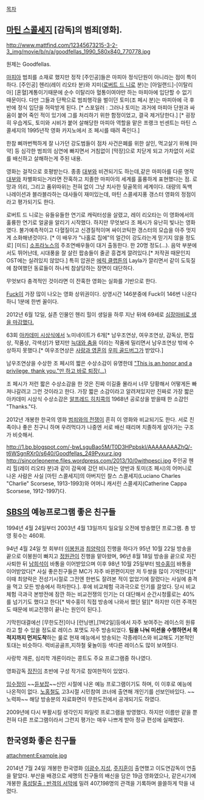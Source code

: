 [[목차]]
== [[마틴 스콜세지]] [감독]의 범죄[영화].  ==
http://www.mattfind.com/12345673215-3-2-3_img/movie/b/n/a/goodfellas_1990_580x840_770778.jpg

원제는 Goodfellas.

[[마피아]] 범죄를 소재로 했지만 정작 [주인공]들은 마피아 정식단원이 아니라는 점이 특이하다. [주인공] 헨리(레이 리오타 분)와 지미([[로버트 드 니로]] 분)는 [아일랜드]-[이탈리아] [혼혈]계통이기때문에 순수 이탈리아 혈통이여야만 하는 마피아에 입단할 수 없기 때문이다. 
다만 그들과 단짝으로 범죄행각을 벌이던 토미(조 페시 분)는 마피아에 극 후반에 정식 입단을 허락받게 된다. [* 스포일러 : 그러나 토미는 과거에 마피아 단원과 싸움이 붙어 죽인 적이 있기에 그를 처리하기 위한 함정이었고, 결국 제거당한다.] [* 굉장히 우습게도, 토미와 시비가 붙어 살해당한 마피아 역할을 맡은 프랭크 빈센트는 마틴 스콜세지의 1995년작 영화 카지노에서 조 페시를 때려 죽인다.]

한참 삐까번쩍하게 잘 나가던 강도범들이 점차 사건은폐를 위한 살인, 먹고살기 위해 [마약] 등 심각한 범죄의 심연에 빠지면서 거침없이 [막장]으로 치닫게 되고 가차없이 서로를 배신하고 살해하는게 주된 내용.

영화는 걸작으로 호평받는다. 종종 [[대부]]와 비견되기도 하는데,같은 마피아를 다룬 명작 [[대부]]와 차별화되는거라면 잔혹하고 치졸한 마피아의 세계를 훌륭하게 표현했다는 점. 로망과 의리, 그리고 품위따위는 전혀 없이 그냥 치사한 뒷골목의 세계이다.
대량의 독백 나레이션과 블라블라하는 대사들이 재미있는데, 마틴 스콜세지풍 갱스터 영화의 정점이라고 평가되기도 한다.

로버트 드 니로는 유들유들한 연기로 캐릭터성을 살렸고, 레이 리오타는 이 영화에서의 훌륭한 연기로 얼굴을 알리기 시작했다. 
하지만 무엇보다 조 페시가 유난히 빛나는 영화였다. 불가예측적이고 다혈질이고 신경질적이며 싸이코틱한 갱스터의 모습을 아주 멋지게 소화해낸것이다. [* 이 배우가 "나홀로 집에"의 얼간이 강도라는게 믿기지 않을 정도로]
[미드] [[소프라노스]]의 주조연배우들이 대거 출동한다. 한 20명 정도(...).
음악 부분에서도 뛰어난데, 시대풍을 잘 살린 팝송들이 줄곧 흥겹게 깔려있다.[* 저작권 때문인지 OST에는 실려있지 않았다.] 특히 압권은 [[에릭 클랩튼]]의 Layla가 깔리면서 같이 도둑질에 참여했던 동료들이 하나씩 참살당하는 장면이 대단하다.

무엇보다 충격적인 것이라면 이 잔혹한 영화는 실화를 기반으로 한다.

[[Fuck]]이 가장 많이 나오는 영화 상위권이다. 상영시간 146분중에 Fuck이 146번 나온다하니 1분에 한번 꼴이다.

2012년 6월 12일, 실존 인물인 헨리 힐이 생일을 하루 지난 뒤에 69세로 [http://www.latimes.com/news/obituaries/la-me-henry-hill-20120614,0,5859205.story 심장마비로 생을 마감했다.]

63회 [[아카데미 시상식]]에서 노미네이트가 6개[* 남우조연상, 여우조연상, 감독상, 편집상, 작품상, 각색상]가 됐지만 [[늑대와 춤을]] 이라는 작품에 밀리면서 남우조연상 밖에 수상하지 못했다.[* 여우조연상은 [[사랑과 영혼]]의 [[우피 골드버그]]가 받았다.]

남우조연상을 수상한 조 페시의 짧은 수상소감이 유명한데
[http://www.youtube.com/watch?v=O0Q_nyjuEak "This is an honor and a privilege, thank you."만 하고 바로 퇴장(...)]

조 페시가 저런 짧은 수상소감을 한 것은 진짜 이길줄 몰라서 너무 당황해서 어떻게든 빠져나갈려고 그런 것이라고 한다. 가장 짧은 소감이라고 알려져있지만 진짜로 가장 짧은 아카데미 시상식 수상소감은 [[알프레드 히치콕]]의 1968년 공로상을 받을때 한 소감인 "Thanks."다.
 
2012년 개봉한 한국의 영화 [[범죄와의 전쟁]]이 흔히 이 영화와 비교되기도 한다. 서로 친족이나 좋은 친구니 하며 우려먹다가 나중엔 서로 배신 때리며 치졸하게 살아가는 구조가 비슷해서. 

http://1.bp.blogspot.com/-bwLsguBao5M/T0D3HPpbskI/AAAAAAAAZhQ/-t6WSgnRXr0/s640/Goodfellas_249Pyxurz.jpg
http://sincorleoneme.files.wordpress.com/2013/10/0withpesci.jpg
주인공 헨리 힐(레이 리오타 분)과 같이 감옥에 갔던 비니라는 양반과 토미(조 페시)의 어머니로 나온 사람은 사실 [마틴 스콜세지]의 아버지인 찰스 스콜세지(Luciano Charles "Charlie" Scorsese, 1913-1993)와 어머니 캐서린 스콜세지(Catherine Cappa Scorsese, 1912-1997)다.
== [[SBS]]의 예능프로그램 좋은 친구들 ==
1994년 4월 24일부터 2003년 4월 13일까지 일요일 오전에 방송했던 프로그램. 총 방영 횟수는 460회.

94년 4월 24일 첫 회부터  [[이봉원]]과 [[최양락]]이 진행을 하다가 95년 10월 22일 방송을 끝으로 이봉원이 빠지고 [[정원관]]이 진행을 맡아왔며, 96년 8월 18일 방송을 끝으로 자진사퇴한 뒤   [[남희석]]이 바통을 이어받았으며 이후 98년 10월 25일부터   [[박수홍]]이 바통을 이어받았다[* 사실 좋은친구들은 MC가 자주 바뀐편이지만 저 두쌍을 많이 기억한다][* 이때 최양락은 전성기시절로 그전엔 한번도 잘려본 적이 없었기에 잘렸다는 사실에 충격을 먹고 모든 방송에서 하차한다.]. 후에 비교체험 극과극으로 인기를 끌었다. 당시 비교체험 극과극 본방전에 잠깐 하는 비교전쟁의 인기는 더 대단해서 순간시청률로는 40%를 넘기기도 했다고 한다[* 박수홍이 직접 방송에 나와서 했던 말][* 하지만 이런 주객전도 때문에 비교전쟁이 끝나는 원인이 된다.]. 

기막힌대결에선 [무한도전]이나 [런닝맨],[1박2일]등에서 자주 보여주는 레이스의 원류라고 할 수 있을 정도로 레이스 포맷도 자주 방송되었다. '''팀을 나눠 미션을 수행하면서 목적지까지 먼저도착'''하는 룰로 현재 예능에서 방송되는 각종레이스와 비교해도 기본적인 토대는 비슷하다. 럭비공골프,지하철 윷놀이등 색다른 레이스도 많이 보여줬다.

사랑학 개론, 심리학 개론이라는 콩트도 주요 프로그램중 하나였다.

영화감독 [[장진]]이 초반에 구성 작가로 참여한적이 있었다. 

[[임수정]]이 ~~[[듣보잡]]~~신인 시절에 나온 예능 프로그램이기도 하며, 이 이후로 예능에 나온적이 없다.
[[노홍철]]도 고3시절 시민참여 코너에 출연해 개인기를 선보인바있다. ~~노력파~~ 해당 방송분의 자료화면이 무한도전에서 공개되기도 하였다.

2009년에 다시 부활시킬 생각인지 파일럿 프로그램을 방영했다. 하지만 이름만 같을 뿐 전혀 다른 프로그램이라서 그런지 평가는 매우 나쁘게 받아 정규 편성에 실패했다.

== 한국영화 좋은 친구들 ==
attachment:Example.jpg

2014년 7월 24일 개봉한 한국영화 [[이광수]],[[지성]], [[주지훈]]이 출연했고 이도연감독이 연출을 맡았다.
부산을 배경으로 세명의 친구들의 배신을 담은 19금 영화였으나, 같은시기에 개봉한 [[혹성탈출 : 반격의 서막]]에 밀려 
407,198명의 관객을 기록하며 쓸쓸하게 막을 내렸다.
